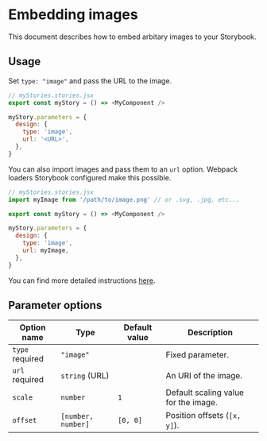 
<Meta title="Docs/Image/README" />

# Embedding images

<Subtitle>
  This document describes how to embed arbitary images to your Storybook.
</Subtitle>

## Usage

Set `type: "image"` and pass the URL to the image.

```js
// myStories.stories.jsx
export const myStory = () => <MyComponent />

myStory.parameters = {
  design: {
    type: 'image',
    url: '<URL>',
  },
}
```

You can also import images and pass them to an `url` option.
Webpack loaders Storybook configured make this possible.

```js
// myStories.stories.jsx
import myImage from '/path/to/image.png' // or .svg, .jpg, etc...

export const myStory = () => <MyComponent />

myStory.parameters = {
  design: {
    type: 'image',
    url: myImage,
  },
}
```

You can find more detailed instructions [here](/?path=/docs/docs-image-examples--embed-image).

## Parameter options

| Option name                                      | Type               | Default value | Description                          |
| ------------------------------------------------ | ------------------ | ------------- | ------------------------------------ |
| `type` <Badge status="positive">required</Badge> | `"image"`          |               | Fixed parameter.                     |
| `url` <Badge status="positive">required</Badge>  | `string` (URL)     |               | An URI of the image.                 |
| `scale`                                          | `number`           | `1`           | Default scaling value for the image. |
| `offset`                                         | `[number, number]` | `[0, 0]`      | Position offsets (`[x, y]`).         |
